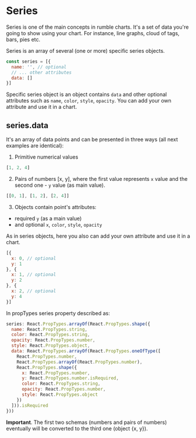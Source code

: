 
<Meta title="Guides/Getting started/Series"  />

# Series

Series is one of the main concepts in rumble charts. It's a set of data you're going to show using your chart.
For instance, line graphs, cloud of tags, bars, pies etc.

Series is an array of several (one or more) specific series objects.

```javascript static
const series = [{
  name: '', // optional
  // ... other attributes
  data: []
}]
```

Specific series object is an object contains `data` and other optional attributes such
as `name`, `color`, `style`, `opacity`. You can add your own attribute and use it in a chart.

## series.data

It's an array of data points and can be presented in three ways
(all next examples are identical):

1. Primitive numerical values

```javascript static
[1, 2, 4]
```
2. Pairs of numbers [x, y], where the first value represents `x` value
and the second one - `y` value (as main value).

```javascript static
[[0, 1], [1, 2], [2, 4]]
```

3. Objects contain point's attributes:
  - required `y` (as a main value)
  - and optional `x`, `color`, `style`, `opacity`

As in series objects, here you also can add your own attribute and use it in a chart.

```javascript static
[{
  x: 0, // optional
  y: 1
}, {
  x: 1, // optional
  y: 2
}, {
  x: 2, // optional
  y: 4
}]
```

In propTypes series property described as:

```javascript static
series: React.PropTypes.arrayOf(React.PropTypes.shape({
  name: React.PropTypes.string,
  color: React.PropTypes.string,
  opacity: React.PropTypes.number,
  style: React.PropTypes.object,
  data: React.PropTypes.arrayOf(React.PropTypes.oneOfType([
    React.PropTypes.number,
    React.PropTypes.arrayOf(React.PropTypes.number),
    React.PropTypes.shape({
      x: React.PropTypes.number,
      y: React.PropTypes.number.isRequired,
      color: React.PropTypes.string,
      opacity: React.PropTypes.number,
      style: React.PropTypes.object
    })
  ])).isRequired
}))
```

**Important**. The first two schemas (numbers and pairs of numbers) eventually will be converted
to the third one (object {x, y}).

